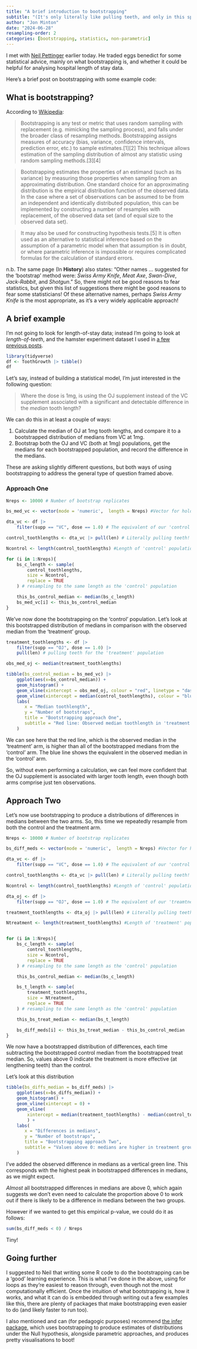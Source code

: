 ```yaml
---
title: "A brief introduction to bootstrapping"
subtitle: "(It's only literally like pulling teeth, and only in this specific example!)"
author: "Jon Minton"
date: "2024-06-28"
resampling-order: 2
categories: [bootstrapping, statistics, non-parametric]
---
```


I met with [Neil Pettinger](https://www.kurtosis.co.uk/about/index.html) earlier today. He traded eggs benedict for some statistical advice, mainly on what bootstrapping is, and whether it could be helpful for analysing hospital length of stay data. 

Here's a brief post on bootstrapping with some example code:

## What is bootstrapping? 

According to [Wikipedia](https://en.wikipedia.org/wiki/Bootstrapping_(statistics)): 

> Bootstrapping is any test or metric that uses random sampling with replacement (e.g. mimicking the sampling process), and falls under the broader class of resampling methods. Bootstrapping assigns measures of accuracy (bias, variance, confidence intervals, prediction error, etc.) to sample estimates.[1][2] This technique allows estimation of the sampling distribution of almost any statistic using random sampling methods.[3][4]

> Bootstrapping estimates the properties of an estimand (such as its variance) by measuring those properties when sampling from an approximating distribution. One standard choice for an approximating distribution is the empirical distribution function of the observed data. In the case where a set of observations can be assumed to be from an independent and identically distributed population, this can be implemented by constructing a number of resamples with replacement, of the observed data set (and of equal size to the observed data set).

> It may also be used for constructing hypothesis tests.[5] It is often used as an alternative to statistical inference based on the assumption of a parametric model when that assumption is in doubt, or where parametric inference is impossible or requires complicated formulas for the calculation of standard errors.

n.b. The same page (In **History**) also states: "Other names ... suggested for the 'bootstrap' method were: *Swiss Army Knife*, *Meat Axe*, *Swan-Dive*, *Jack-Rabbit*, and *Shotgun*." So, there might not be good reasons to fear statistics, but given this list of suggestions there might be good reasons to fear some statisticians! Of these alternative names, perhaps *Swiss Army Knife* is the most appropriate, as it's a very widely applicable approach! 

## A brief example

I'm not going to look for length-of-stay data; instead I'm going to look at *length-of-teeth*, and the hamster experiment dataset I used in [a few previous posts](../../complete-simulation-example/lms-are-glms-part-11/index.qmd).

```r
library(tidyverse)
df <- ToothGrowth |> tibble()
df

```

Let's say, instead of building a statistical model, I'm just interested in the following question:

> Where the dose is 1mg, is using the OJ supplement instead of the VC supplement associated with a significant and detectable difference in the *median* tooth length? 

We can do this in at least a couple of ways: 

1. Calculate the median of OJ at 1mg tooth lengths, and compare it to a bootstrapped distribution of medians from VC at 1mg. 
2. Bootstrap both the OJ and VC (both at 1mg) populations, get the medians for each bootstrapped population, and record the difference in the medians.

These are asking slightly different questions, but both ways of using bootstrapping to address the general type of question framed above. 

### Approach One

```r
Nreps <- 10000 # Number of bootstrap replicates

bs_med_vc <- vector(mode = 'numeric',  length = Nreps) #Vector for holding bootstrapped medians

dta_vc <- df |>
    filter(supp == "VC", dose == 1.0) # The equivalent of our 'control' population

control_toothlengths <- dta_vc |> pull(len) # Literally pulling teeth!

Ncontrol <- length(control_toothlengths) #Length of 'control' population sample

for (i in 1:Nreps){
    bs_c_length <- sample(
        control_toothlengths, 
        size = Ncontrol,
        replace = TRUE
    ) # resampling to the same length as the 'control' population

    this_bs_control_median <- median(bs_c_length)
    bs_med_vc[i] <- this_bs_control_median
}
```

We've now done the bootstrapping on the 'control' population. Let's look at this bootstrapped distribution of medians in comparison with the observed median from the 'treatment' group.

```r
treatment_toothlengths <- df |>
    filter(supp == "OJ", dose == 1.0) |>
    pull(len) # pulling teeth for the 'treatment' population

obs_med_oj <- median(treatment_toothlengths)

tibble(bs_control_median = bs_med_vc) |>
    ggplot(aes(x=bs_control_median)) +
    geom_histogram() +
    geom_vline(xintercept = obs_med_oj, colour = "red", linetype = "dashed") + 
    geom_vline(xintercept = median(control_toothlengths), colour = "blue", linetype = "dashed") + 
    labs(
       x = "Median toothlength",
       y = "Number of bootstraps",
       title = "Bootstrapping approach One",
       subtitle = "Red line: Observed median toothlength in 'treatment' arm. Blue line: Observed median in 'control' arm"
    )

```

We can see here that the red line, which is the observed median in the 'treatment' arm, is higher than all of the bootstrapped medians from the 'control' arm. The blue line shows the equivalent in the observed median in the 'control' arm. 

So, without even performing a calculation, we can feel more confident that the OJ supplement is associated with larger tooth length, even though both arms comprise just ten observations. 

## Approach Two

Let's now use bootstrapping to produce a distributions of differences in medians between the two arms. So, this time we repeatedly resample from both the control and the treatment arm.


```r
Nreps <- 10000 # Number of bootstrap replicates

bs_diff_meds <- vector(mode = 'numeric',  length = Nreps) #Vector for holding differences in bootstrapped medians

dta_vc <- df |>
    filter(supp == "VC", dose == 1.0) # The equivalent of our 'control' population

control_toothlengths <- dta_vc |> pull(len) # Literally pulling teeth!

Ncontrol <- length(control_toothlengths) #Length of 'control' population sample

dta_oj <- df |>
    filter(supp == "OJ", dose == 1.0) # The equivalent of our 'treamtnet' population

treatment_toothlengths <- dta_oj |> pull(len) # Literally pulling teeth!

Ntreatment <- length(treatment_toothlengths) #Length of 'treatment' population sample


for (i in 1:Nreps){
    bs_c_length <- sample(
        control_toothlengths, 
        size = Ncontrol,
        replace = TRUE
    ) # resampling to the same length as the 'control' population

    this_bs_control_median <- median(bs_c_length)

    bs_t_length <- sample(
        treatment_toothlengths, 
        size = Ntreatment,
        replace = TRUE
    ) # resampling to the same length as the 'control' population

    this_bs_treat_median <- median(bs_t_length)

    bs_diff_meds[i] <- this_bs_treat_median - this_bs_control_median
}

```

We now have a bootstrapped distribution of differences, each time subtracting the bootstrapped control median from the bootstrapped treat median. So, values above 0 indicate the treatment is more effective (at lengthening teeth) than the control. 

Let's look at this distribution


```r
tibble(bs_diffs_median = bs_diff_meds) |>
    ggplot(aes(x=bs_diffs_median)) +
    geom_histogram() +
    geom_vline(xintercept = 0) + 
    geom_vline(
        xintercept = median(treatment_toothlengths) - median(control_toothlengths), linetype = "dashed", colour = "green"         
        ) + 
    labs(
       x = "Differences in medians",
       y = "Number of bootstraps",
       title = "Bootstrapping approach Two",
       subtitle = "Values above 0: medians are higher in treatment group"
    )

```

I've added the observed difference in medians as a vertical green line. This corresponds with the highest peak in bootstrapped differences in medians, as we might expect. 

*Almost* all bootstrapped differences in medians are above 0, which again suggests we don't even need to calculate the proportion above 0 to work out if there is likely to be a difference in medians between the two groups. 

However if we wanted to get this empirical p-value, we could do it as follows: 

```r
sum(bs_diff_meds < 0) / Nreps

```

Tiny! 


## Going further 

I suggested to Neil that writing some R code to do the bootstrapping can be a 'good' learning experience. This is what I've done in the above, using for loops as they're easiest to reason through, even though not the most computationally efficient. Once the intuition of what bootstrapping is, how it works, and what it can do is embedded through writing out a few examples like this, there are plenty of packages that make bootstrapping even easier to do (and likely faster to run too). 

I also mentioned and can (for pedagogic purposes) recommend [the infer package](https://infer.netlify.app/), which uses bootstrapping to produce estimates of distributions under the Null hypothesis, alongside parametric approaches, and produces pretty visualisations to boot! 

